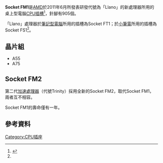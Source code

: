 {{Infobox CPU socket
|name = Socket FM1
|image = [[File:AMD_FM1_CPU_socket_-_closed-top_PNr°0362.jpg|240px]]
|formfactors = PGA
|type = [[Pin_grid_array|PGA]]-[[Zero_insertion_force|ZIF]]
|contacts = 905
|protocol = 
|fsb = 200MHz系統時脈<br /> 
|voltage =
|processors = [[AMD_Fusion|A-series APUs]]
}}

'''Socket FM1'''是[[AMD|AMD]]於2011年6月所發表研發代號為「Llano」的新處理器所用的桌上型電腦[[CPU插槽|CPU插槽]]<ref name=tb>{{cite web|url=http://www.techbang.com.tw/posts/5441-gossip-the-startling-news-of-bulldozers-exposure-the-appearance-of-a-new-pin-out-of-fm1|title=八卦：AMD Llano 的 FM1 腳位是905針|publisher=T客邦|date=2011-04-11|accessdate=2011-04-13|archive-date=2011-04-14|archive-url=https://web.archive.org/web/20110414125345/http://www.techbang.com.tw/posts/5441-gossip-the-startling-news-of-bulldozers-exposure-the-appearance-of-a-new-pin-out-of-fm1|dead-url=no}}</ref>，針腳有905個。

「Llano」處理器於[[筆記型電腦|筆記型電腦]]所用的插槽為Socket FT1；於[[小筆電|小筆電]]所用的插槽為Socket FS1<ref name=tb></ref>。

==晶片組==
*A55
*A75

==Socket FM2==
{{main|Socket FM2}}
第二代[[加速處理器|加速處理器]]（代號Trinity）採用全新的Socket FM2，取代Socket FM1，兩者互不相容。

Socket FM1的壽命僅有一年。

==參考資料==
{{reflist}}

{{AMDsock}}

[[Category:CPU插座|Category:CPU插座]]